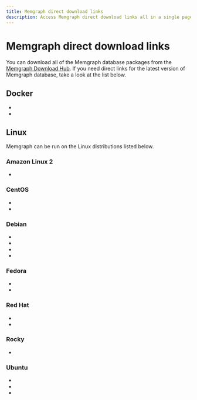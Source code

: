 ```yaml
---
title: Memgraph direct download links
description: Access Memgraph direct download links all in a single page. Our documentation is committed to ensuring a smooth developer experience. 
---
```



# Memgraph direct download links

You can download all of the Memgraph database packages from the [Memgraph
Download Hub](https://memgraph.com/download/). If you need direct links for the
latest version of Memgraph database, take a look at the list below.

## Docker
- <LinkClick link="https://download.memgraph.com/memgraph/v2.17.0/docker/memgraph-2.17.0-docker.tar.gz" os="docker" distribution="docker-x86"/>
- <LinkClick link="https://download.memgraph.com/memgraph/v2.17.0/docker-aarch64/memgraph-2.17.0-docker.tar.gz" os="docker" distribution="docker-x86"/>

## Linux

Memgraph can be run on the Linux distributions listed below.

### Amazon Linux 2
- <LinkClick link="https://download.memgraph.com/memgraph/v2.17.0/amzn-2/memgraph-2.17.0_1-1.x86_64.rpm" os="linux" distribution="amazon-2"/>

### CentOS
- <LinkClick link="https://download.memgraph.com/memgraph/v2.17.0/centos-7/memgraph-2.17.0_1-1.x86_64.rpm" os="linux" distribution="centos-7"/>
- <LinkClick link="https://download.memgraph.com/memgraph/v2.17.0/centos-9/memgraph-2.17.0_1-1.x86_64.rpm" os="linux" distribution="centos-9"/>

### Debian
- <LinkClick link="https://download.memgraph.com/memgraph/v2.17.0/debian-11/memgraph_2.17.0-1_amd64.deb" os="linux" distribution="debian-11"/>
- <LinkClick link="https://download.memgraph.com/memgraph/v2.17.0/debian-11-aarch64/memgraph_2.17.0-1_arm64.deb" os="linux" distribution="debian-11-aarch64"/>
- <LinkClick link="https://download.memgraph.com/memgraph/v2.17.0/debian-12/memgraph_2.17.0-1_amd64.deb" os="linux" distribution="debian-12"/>
- <LinkClick link="https://download.memgraph.com/memgraph/v2.17.0/debian-12-aarch64/memgraph_2.17.0-1_arm64.deb" os="linux" distribution="debian-12-aarch64"/>

### Fedora
- <LinkClick link="https://download.memgraph.com/memgraph/v2.17.0/fedora-38/memgraph-2.17.0_1-1.x86_64.rpm" os="linux" distribution="fedora-38"/>
- <LinkClick link="https://download.memgraph.com/memgraph/v2.17.0/fedora-39/memgraph-2.17.0_1-1.x86_64.rpm" os="linux" distribution="fedora-39"/>

### Red Hat
- <LinkClick link="https://download.memgraph.com/memgraph/v2.17.0/centos-7/memgraph-2.17.0_1-1.x86_64.rpm" os="linux" distribution="redhat-7"/>
- <LinkClick link="https://download.memgraph.com/memgraph/v2.17.0/centos-9/memgraph-2.17.0_1-1.x86_64.rpm" os="linux" distribution="redhat-9"/>

### Rocky
- <LinkClick link="https://download.memgraph.com/memgraph/v2.17.0/rocky-9.3/memgraph-2.17.0_1-1.x86_64.rpm" os="linux" distribution="rocky-9"/>

### Ubuntu
- <LinkClick link="https://download.memgraph.com/memgraph/v2.17.0/ubuntu-20.04/memgraph_2.17.0-1_amd64.deb" os="linux" distribution="ubuntu-20"/>
- <LinkClick link="https://download.memgraph.com/memgraph/v2.17.0/ubuntu-22.04/memgraph_2.17.0-1_amd64.deb" os="linux" distribution="ubuntu-22"/>
- <LinkClick link="https://download.memgraph.com/memgraph/v2.17.0/ubuntu-22.04-aarch64/memgraph_2.17.0-1_arm64.deb" os="linux" distribution="ubuntu-22-aarch64"/>

